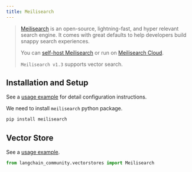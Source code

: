 ```yaml
---
title: Meilisearch
---
```


> [Meilisearch](https://meilisearch.com) is an open-source, lightning-fast, and hyper
> relevant search engine.
> It comes with great defaults to help developers build snappy search experiences.
>
> You can [self-host Meilisearch](https://www.meilisearch.com/docs/learn/getting_started/installation#local-installation)
> or run on [Meilisearch Cloud](https://www.meilisearch.com/pricing).
>
>`Meilisearch v1.3` supports vector search.

## Installation and Setup

See a [usage example](/oss/python/integrations/vectorstores/meilisearch) for detail configuration instructions.


We need to install `meilisearch` python package.

```bash
pip install meilisearch
```

## Vector Store

See a [usage example](/oss/python/integrations/vectorstores/meilisearch).

```python
from langchain_community.vectorstores import Meilisearch
```
